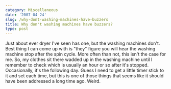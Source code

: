 ```yaml
---
category: Miscellaneous
date: '2007-04-24'
slug: /why-dont-washing-machines-have-buzzers
title: Why don't washing machines have buzzers?
type: post
---
```



Just about ever dryer I've seen has one, but the washing machines
don't. Best thing I can come up with is "they" figure you will hear
the washing machine stop after the spin cycle. More often than not,
this isn't the case for me. So, my clothes sit there wadded up in
the washing machine until I remember to check which is usually an
hour or so after it's stopped. Occasionally, it's the following
day. Guess I need to get a little timer stick to it and set each
time, but this is one of those things that seems like it should
have been addressed a long time ago. Weird.